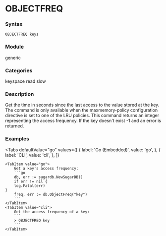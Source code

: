
# OBJECTFREQ

### Syntax
```
OBJECTFREQ keys
```

### Module
<span className="acl-category">generic</span>

### Categories
<span className="acl-category">keyspace</span>
<span className="acl-category">read</span>
<span className="acl-category">slow</span>

### Description
Get the time in seconds since the last access to the value stored at the key.
The command is only available when the maxmemory-policy configuration directive is set to one of the LRU policies.
This command returns an integer representing the access frequency. If the key doesn't exist -1 and an error is returned.

### Examples

<Tabs
    defaultValue="go"
    values={[
        { label: 'Go (Embedded)', value: 'go', },
        { label: 'CLI', value: 'cli', },
    ]}
>
    <TabItem value="go">
        Get a key's access frequency:
        ```go
        db, err := sugardb.NewSugarDB()
        if err != nil {
        log.Fatal(err)
    }
        freq, err := db.ObjectFreq("key")
        ```
    </TabItem>
    <TabItem value="cli">
        Get the access frequency of a key:
        ```
        > OBJECTFREQ key
        ```
    </TabItem>
</Tabs>
